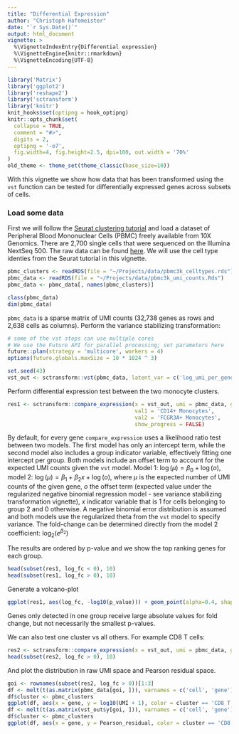 ```yaml
---
title: "Differential Expression"
author: "Christoph Hafemeister"
date: "`r Sys.Date()`"
output: html_document
vignette: >
  %\VignetteIndexEntry{Differential expression}
  %\VignetteEngine{knitr::rmarkdown}
  %\VignetteEncoding{UTF-8}
---
```


```r
library('Matrix')
library('ggplot2')
library('reshape2')
library('sctransform')
library('knitr')
knit_hooks$set(optipng = hook_optipng)
knitr::opts_chunk$set(
  collapse = TRUE,
  comment = "#>",
  digits = 2,
  optipng = '-o7',
  fig.width=4, fig.height=2.5, dpi=100, out.width = '70%'
)
old_theme <- theme_set(theme_classic(base_size=10))
```

With this vignette we show how data that has been transformed using the `vst` function can be tested for differentially expressed genes across subsets of cells.

### Load some data
First we will follow the [Seurat clustering tutorial](https://satijalab.org/seurat/pbmc3k_tutorial.html) and load a dataset of Peripheral Blood Mononuclear Cells (PBMC) freely available from 10X Genomics. There are 2,700 single cells that were sequenced on the Illumina NextSeq 500. The raw data can be found [here](https://s3-us-west-2.amazonaws.com/10x.files/samples/cell/pbmc3k/pbmc3k_filtered_gene_bc_matrices.tar.gz). We will use the cell type identies from the Seurat tutorial in this vignette.

```r
pbmc_clusters <- readRDS(file = "~/Projects/data/pbmc3k_celltypes.rds")
pbmc_data <- readRDS(file = "~/Projects/data/pbmc3k_umi_counts.Rds")
pbmc_data <- pbmc_data[, names(pbmc_clusters)]

class(pbmc_data)
dim(pbmc_data)
```

`pbmc_data` is a sparse matrix of UMI counts (32,738 genes as rows and 2,638 cells as columns). Perform the variance stabilizing transformation:

```r
# some of the vst steps can use multiple cores
# We use the Future API for parallel processing; set parameters here
future::plan(strategy = 'multicore', workers = 4)
options(future.globals.maxSize = 10 * 1024 ^ 3)

set.seed(43)
vst_out <- sctransform::vst(pbmc_data, latent_var = c('log_umi_per_gene'), return_gene_attr = TRUE, return_cell_attr = TRUE, show_progress = FALSE)
```

Perform differential expression test between the two monocyte clusters.
```r
res1 <- sctransform::compare_expression(x = vst_out, umi = pbmc_data, group = pbmc_clusters, 
                                        val1 = 'CD14+ Monocytes', 
                                        val2 = 'FCGR3A+ Monocytes', 
                                        show_progress = FALSE)
```

By default, for every gene `compare_expression` uses a likelihood ratio test between two models. The first model has only an intercept term, while the second model also includes a group indicator variable, effectively fitting one intercept per group. Both models include an offset term to account for the expected UMI counts given the `vst` model. Model 1: $\log(\mu) = \beta_0 + \log(o)$, model 2: $\log(\mu) = \beta_1 + \beta_2 x + \log(o)$, where $\mu$ is the expected number of UMI counts of the given gene, $o$ the offset term (expected value under the regularized negative binomial regression model - see variance stabilizing transformation vignette), $x$ indicator variable that is 1 for cells belonging to group 2 and 0 otherwise. A negative binomial error distribution is assumed and both models use the regularized theta from the `vst` model to specify variance. The fold-change can be determined directly from the model 2 coefficient: $\log_2(e^{\beta_2})$

The results are ordered by p-value and we show the top ranking genes for each group.
```r
head(subset(res1, log_fc < 0), 10)
head(subset(res1, log_fc > 0), 10)
```

Generate a volcano-plot
```r
ggplot(res1, aes(log_fc, -log10(p_value))) + geom_point(alpha=0.4, shape=16)
```

Genes only detected in one group receive large absolute values for fold change, but not necessarily the smallest p-values.

We can also test one cluster vs all others. For example CD8 T cells:
```r
res2 <- sctransform::compare_expression(x = vst_out, umi = pbmc_data, group = pbmc_clusters, val1 = setdiff(pbmc_clusters, 'CD8 T cells'), val2 = 'CD8 T cells', show_progress = FALSE)
head(subset(res2, log_fc > 0), 10)
```

And plot the distribution in raw UMI space and Pearson residual space.
```r
goi <- rownames(subset(res2, log_fc > 0))[1:3]
df <- melt(t(as.matrix(pbmc_data[goi, ])), varnames = c('cell', 'gene'), value.name = 'UMI')
df$cluster <- pbmc_clusters
ggplot(df, aes(x = gene, y = log10(UMI + 1), color = cluster == 'CD8 T cells')) + geom_violin(scale = 'width')
df <- melt(t(as.matrix(vst_out$y[goi, ])), varnames = c('cell', 'gene'), value.name = 'Pearson_residual')
df$cluster <- pbmc_clusters
ggplot(df, aes(x = gene, y = Pearson_residual, color = cluster == 'CD8 T cells')) + geom_violin(scale = 'width')

```


